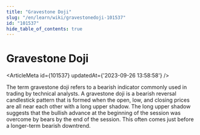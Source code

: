 ```yaml
---
title: "Gravestone Doji"
slug: "/en/learn/wiki/gravestonedoji-101537"
id: "101537"
hide_table_of_contents: true
---
```



# Gravestone Doji

<ArticleMeta id={101537} updatedAt={'2023-09-26 13:58:58'} />
<div className='border-solid border-b border-t-0 my-4 border-[var(--ifm-color-gray-300)]' />

The term gravestone doji refers to a bearish indicator commonly used in trading by technical analysts. A gravestone doji is a bearish reversal candlestick pattern that is formed when the open, low, and closing prices are all near each other with a long upper shadow. The long upper shadow suggests that the bullish advance at the beginning of the session was overcome by bears by the end of the session. This often comes just before a longer-term bearish downtrend.
